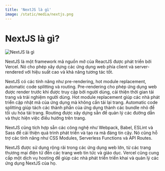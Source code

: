 ```yaml
---
title: 'NextJS là gì'
image: /static/media/nextjs.png
---
```


# NextJS là gì?

![NextJS là gì](/static/media/nextjs.png)

NextJS là một framework mã nguồn mở của ReactJS được phát triển bởi Vercel. Nó cho phép xây dựng các ứng dụng web phía client và server-rendered với hiệu suất cao và khả năng tương tác tốt.

NextJS có các tính năng như pre-rendering, hot module replacement, automatic code splitting và routing. Pre-rendering cho phép ứng dụng web được render trước khi được truy cập bởi người dùng, cải thiện thời gian tải trang và trải nghiệm người dùng. Hot module replacement giúp các nhà phát triển cập nhật mã của ứng dụng mà không cần tải lại trang. Automatic code splitting giúp tách các thành phần của ứng dụng thành các bundle nhỏ để tối ưu hóa tải trang. Routing được xây dựng sẵn để quản lý các đường dẫn và thực hiện việc điều hướng trên trang.

NextJS cũng tích hợp sẵn các công nghệ như Webpack, Babel, ESLint và Sass để cải thiện quá trình phát triển và tạo ra mã đáng tin cậy. Nó cũng hỗ trợ các tính năng như CSS Modules, Serverless Functions và API Routes.

NextJS được sử dụng rộng rãi trong các ứng dụng web lớn, từ các trang thương mại điện tử đến các trang web tin tức và giáo dục. Vercel cũng cung cấp một dịch vụ hosting để giúp các nhà phát triển triển khai và quản lý các ứng dụng NextJS của họ.
